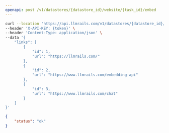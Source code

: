 ```yaml
---
openapi: post /v1/datastores/{datastore_id}/website/{task_id}/embed
---
```



<RequestExample>

```bash Example Request
curl --location 'https://api.llmrails.com/v1/datastores/{datastore_id}/website/{task_id}/embed' \
--header 'X-API-KEY: {token}' \
--header 'Content-Type: application/json' \
--data '{
    "links": [
        {
            "id": 1,
            "url": "https://llmrails.com/"
        },
        {
            "id": 2,
            "url": "https://www.llmrails.com/embedding-api"
        },
        {
            "id": 3,
            "url": "https://www.llmrails.com/chat"
        }
    ]
}'
```

</RequestExample>


<ResponseExample>

```json Response
{
    "status": "ok"
}
```

</ResponseExample>

